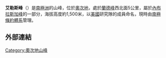 {{coord|80|4|S|159|28|E|source:GNIS|display=title}}

'''艾勒斯峰'''（{{lang-en|Eilers Peak}}）是[[南極洲|南極洲]]的山峰，位於[[奧次地|奧次地]]，處於[[蘭德峰|蘭德峰]]西北面5公里，屬於[[內布拉斯加峰|內布拉斯加峰]]的一部分，海拔高度約1,500米，以[[美國|美國]]研究隊的成員命名，現時由[[南極條約體系|南極條約體系]]管理。

==外部連結==
{{cite gnis | type = antarid | id = 18005| name = Eilers Peak | accessdate = 2012-02-27}}

{{DEFAULTSORT:Eilers Peak}}
[[Category:奧次地山峰|Category:奧次地山峰]]


{{OatesLand-geo-stub}}